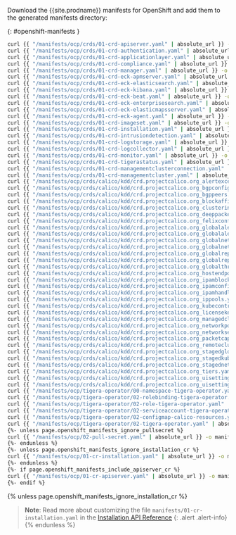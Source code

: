 Download the {{site.prodname}} manifests for OpenShift and add them to the generated manifests directory:

[comment]: # (openshift-manifests div id below is used by release-scripts/generate-ocp-manifests.py to generate ocp archive)

{: #openshift-manifests }
```bash
curl {{ "/manifests/ocp/crds/01-crd-apiserver.yaml" | absolute_url }} -o manifests/01-crd-apiserver.yaml
curl {{ "/manifests/ocp/crds/01-crd-authentication.yaml" | absolute_url }} -o manifests/01-crd-authentication.yaml
curl {{ "/manifests/ocp/crds/01-crd-applicationlayer.yaml" | absolute_url }} -o manifests/01-crd-applicationlayer.yaml
curl {{ "/manifests/ocp/crds/01-crd-compliance.yaml" | absolute_url }} -o manifests/01-crd-compliance.yaml
curl {{ "/manifests/ocp/crds/01-crd-manager.yaml" | absolute_url }} -o manifests/01-crd-manager.yaml
curl {{ "/manifests/ocp/crds/01-crd-eck-apmserver.yaml" | absolute_url }} -o manifests/01-crd-eck-apmserver.yaml
curl {{ "/manifests/ocp/crds/01-crd-eck-elasticsearch.yaml" | absolute_url }} -o manifests/01-crd-eck-elasticsearch.yaml
curl {{ "/manifests/ocp/crds/01-crd-eck-kibana.yaml" | absolute_url }} -o manifests/01-crd-eck-kibana.yaml
curl {{ "/manifests/ocp/crds/01-crd-eck-beat.yaml" | absolute_url }} -o manifests/01-crd-eck-beat.yaml
curl {{ "/manifests/ocp/crds/01-crd-eck-enterprisesearch.yaml" | absolute_url }} -o manifests/01-crd-eck-enterprisesearch.yaml
curl {{ "/manifests/ocp/crds/01-crd-eck-elasticmapsserver.yaml" | absolute_url }} -o manifests/01-crd-eck-elasticmapsserver.yaml
curl {{ "/manifests/ocp/crds/01-crd-eck-agent.yaml" | absolute_url }} -o manifests/01-crd-eck-agent.yaml
curl {{ "/manifests/ocp/crds/01-crd-imageset.yaml" | absolute_url }} -o manifests/01-crd-imageset.yaml
curl {{ "/manifests/ocp/crds/01-crd-installation.yaml" | absolute_url }} -o manifests/01-crd-installation.yaml
curl {{ "/manifests/ocp/crds/01-crd-intrusiondetection.yaml" | absolute_url }} -o manifests/01-crd-intrusiondetection.yaml
curl {{ "/manifests/ocp/crds/01-crd-logstorage.yaml" | absolute_url }} -o manifests/01-crd-logstorage.yaml
curl {{ "/manifests/ocp/crds/01-crd-logcollector.yaml" | absolute_url }} -o manifests/01-crd-logcollector.yaml
curl {{ "/manifests/ocp/crds/01-crd-monitor.yaml" | absolute_url }} -o manifests/01-crd-monitor.yaml
curl {{ "/manifests/ocp/crds/01-crd-tigerastatus.yaml" | absolute_url }} -o manifests/01-crd-tigerastatus.yaml
curl {{ "/manifests/ocp/crds/01-crd-managementclusterconnection.yaml" | absolute_url }} -o manifests/01-crd-managementclusterconnection.yaml
curl {{ "/manifests/ocp/crds/01-crd-managementcluster.yaml" | absolute_url }} -o manifests/01-crd-managementcluster.yaml
curl {{ "/manifests/ocp/crds/calico/kdd/crd.projectcalico.org_alertexceptions.yaml" | absolute_url }} -o manifests/crd.projectcalico.org_alertexceptions.yaml 
curl {{ "/manifests/ocp/crds/calico/kdd/crd.projectcalico.org_bgpconfigurations.yaml" | absolute_url }} -o manifests/crd.projectcalico.org_bgpconfigurations.yaml 
curl {{ "/manifests/ocp/crds/calico/kdd/crd.projectcalico.org_bgppeers.yaml" | absolute_url }} -o manifests/crd.projectcalico.org_bgppeers.yaml 
curl {{ "/manifests/ocp/crds/calico/kdd/crd.projectcalico.org_blockaffinities.yaml" | absolute_url }} -o manifests/crd.projectcalico.org_blockaffinities.yaml 
curl {{ "/manifests/ocp/crds/calico/kdd/crd.projectcalico.org_clusterinformations.yaml" | absolute_url }} -o manifests/crd.projectcalico.org_clusterinformations.yaml 
curl {{ "/manifests/ocp/crds/calico/kdd/crd.projectcalico.org_deeppacketinspections.yaml" | absolute_url }} -o manifests/crd.projectcalico.org_deeppacketinspections.yaml 
curl {{ "/manifests/ocp/crds/calico/kdd/crd.projectcalico.org_felixconfigurations.yaml" | absolute_url }} -o manifests/crd.projectcalico.org_felixconfigurations.yaml 
curl {{ "/manifests/ocp/crds/calico/kdd/crd.projectcalico.org_globalalerts.yaml" | absolute_url }} -o manifests/crd.projectcalico.org_globalalerts.yaml 
curl {{ "/manifests/ocp/crds/calico/kdd/crd.projectcalico.org_globalalerttemplates.yaml" | absolute_url }} -o manifests/crd.projectcalico.org_globalalerttemplates.yaml 
curl {{ "/manifests/ocp/crds/calico/kdd/crd.projectcalico.org_globalnetworkpolicies.yaml" | absolute_url }} -o manifests/crd.projectcalico.org_globalnetworkpolicies.yaml 
curl {{ "/manifests/ocp/crds/calico/kdd/crd.projectcalico.org_globalnetworksets.yaml" | absolute_url }} -o manifests/crd.projectcalico.org_globalnetworksets.yaml 
curl {{ "/manifests/ocp/crds/calico/kdd/crd.projectcalico.org_globalreports.yaml" | absolute_url }} -o manifests/crd.projectcalico.org_globalreports.yaml 
curl {{ "/manifests/ocp/crds/calico/kdd/crd.projectcalico.org_globalreporttypes.yaml" | absolute_url }} -o manifests/crd.projectcalico.org_globalreporttypes.yaml 
curl {{ "/manifests/ocp/crds/calico/kdd/crd.projectcalico.org_globalthreatfeeds.yaml" | absolute_url }} -o manifests/crd.projectcalico.org_globalthreatfeeds.yaml 
curl {{ "/manifests/ocp/crds/calico/kdd/crd.projectcalico.org_hostendpoints.yaml" | absolute_url }} -o manifests/crd.projectcalico.org_hostendpoints.yaml 
curl {{ "/manifests/ocp/crds/calico/kdd/crd.projectcalico.org_ipamblocks.yaml" | absolute_url }} -o manifests/crd.projectcalico.org_ipamblocks.yaml 
curl {{ "/manifests/ocp/crds/calico/kdd/crd.projectcalico.org_ipamconfigs.yaml" | absolute_url }} -o manifests/crd.projectcalico.org_ipamconfigs.yaml 
curl {{ "/manifests/ocp/crds/calico/kdd/crd.projectcalico.org_ipamhandles.yaml" | absolute_url }} -o manifests/crd.projectcalico.org_ipamhandles.yaml 
curl {{ "/manifests/ocp/crds/calico/kdd/crd.projectcalico.org_ippools.yaml" | absolute_url }} -o manifests/crd.projectcalico.org_ippools.yaml 
curl {{ "/manifests/ocp/crds/calico/kdd/crd.projectcalico.org_kubecontrollersconfigurations.yaml" | absolute_url }} -o manifests/crd.projectcalico.org_kubecontrollersconfigurations.yaml 
curl {{ "/manifests/ocp/crds/calico/kdd/crd.projectcalico.org_licensekeys.yaml" | absolute_url }} -o manifests/crd.projectcalico.org_licensekeys.yaml 
curl {{ "/manifests/ocp/crds/calico/kdd/crd.projectcalico.org_managedclusters.yaml" | absolute_url }} -o manifests/crd.projectcalico.org_managedclusters.yaml 
curl {{ "/manifests/ocp/crds/calico/kdd/crd.projectcalico.org_networkpolicies.yaml" | absolute_url }} -o manifests/crd.projectcalico.org_networkpolicies.yaml 
curl {{ "/manifests/ocp/crds/calico/kdd/crd.projectcalico.org_networksets.yaml" | absolute_url }} -o manifests/crd.projectcalico.org_networksets.yaml 
curl {{ "/manifests/ocp/crds/calico/kdd/crd.projectcalico.org_packetcaptures.yaml" | absolute_url }} -o manifests/crd.projectcalico.org_packetcaptures.yaml 
curl {{ "/manifests/ocp/crds/calico/kdd/crd.projectcalico.org_remoteclusterconfigurations.yaml" | absolute_url }} -o manifests/crd.projectcalico.org_remoteclusterconfigurations.yaml 
curl {{ "/manifests/ocp/crds/calico/kdd/crd.projectcalico.org_stagedglobalnetworkpolicies.yaml" | absolute_url }} -o manifests/crd.projectcalico.org_stagedglobalnetworkpolicies.yaml 
curl {{ "/manifests/ocp/crds/calico/kdd/crd.projectcalico.org_stagedkubernetesnetworkpolicies.yaml" | absolute_url }} -o manifests/crd.projectcalico.org_stagedkubernetesnetworkpolicies.yaml 
curl {{ "/manifests/ocp/crds/calico/kdd/crd.projectcalico.org_stagednetworkpolicies.yaml" | absolute_url }} -o manifests/crd.projectcalico.org_stagednetworkpolicies.yaml 
curl {{ "/manifests/ocp/crds/calico/kdd/crd.projectcalico.org_tiers.yaml" | absolute_url }} -o manifests/crd.projectcalico.org_tiers.yaml
curl {{ "/manifests/ocp/crds/calico/kdd/crd.projectcalico.org_uisettings.yaml" | absolute_url }} -o manifests/crd.projectcalico.org_uisettings.yaml
curl {{ "/manifests/ocp/crds/calico/kdd/crd.projectcalico.org_uisettingsgroups.yaml" | absolute_url }} -o manifests/crd.projectcalico.org_uisettingsgroups.yaml
curl {{ "/manifests/ocp/tigera-operator/00-namespace-tigera-operator.yaml" | absolute_url }} -o manifests/00-namespace-tigera-operator.yaml
curl {{ "/manifests/ocp/tigera-operator/02-rolebinding-tigera-operator.yaml" | absolute_url }} -o manifests/02-rolebinding-tigera-operator.yaml
curl {{ "/manifests/ocp/tigera-operator/02-role-tigera-operator.yaml" | absolute_url }} -o manifests/02-role-tigera-operator.yaml
curl {{ "/manifests/ocp/tigera-operator/02-serviceaccount-tigera-operator.yaml" | absolute_url }} -o manifests/02-serviceaccount-tigera-operator.yaml
curl {{ "/manifests/ocp/tigera-operator/02-configmap-calico-resources.yaml" | absolute_url }} -o manifests/02-configmap-calico-resources.yaml
curl {{ "/manifests/ocp/tigera-operator/02-tigera-operator.yaml" | absolute_url }} -o manifests/02-tigera-operator.yaml
{%- unless page.openshift_manifests_ignore_pullsecret %}
curl {{ "/manifests/ocp/02-pull-secret.yaml" | absolute_url }} -o manifests/02-pull-secret.yaml
{%- endunless %}
{%- unless page.openshift_manifests_ignore_installation_cr %}
curl {{ "/manifests/ocp/01-cr-installation.yaml" | absolute_url }} -o manifests/01-cr-installation.yaml
{%- endunless %}
{%- if page.openshift_manifests_include_apiserver_cr %}
curl {{ "/manifests/ocp/01-cr-apiserver.yaml" | absolute_url }} -o manifests/01-cr-apiserver.yaml
{%- endif %}
```
{% unless page.openshift_manifests_ignore_installation_cr %}
> **Note**: Read more about customizing the file `manifests/01-cr-installation.yaml` in the [Installation API Reference]({{site.baseurl}}/reference/installation/api#operator.tigera.io/v1.Installation)
{: .alert .alert-info}
{% endunless %}
